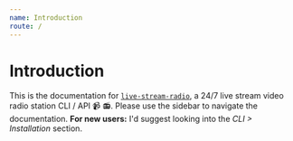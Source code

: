 ```yaml
---
name: Introduction
route: /
---
```


# Introduction

This is the documentation for [`live-stream-radio`](https://github.com/torch2424/live-stream-radio), a 24/7 live stream video radio station CLI / API 📹 📻. Please use the sidebar to navigate the documentation. **For new users:** I'd suggest looking into the *CLI > Installation* section.
